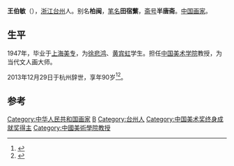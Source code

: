 {{Infobox person
| name = 王伯敏
| image = 
| imagesize = 
| caption = 
| birth_name = 
| other_names = 王柏闽、田宿蘩
| zi = 
| hao = 
| gender = 男
| nationality = {{PRC}}
| birth_date = 1924年
| birth_place = {{ROC-1912}}[[浙江|浙江]][[台州|台州]]
| death_date = {{death date and age|2013|12|29|1924}}
| death_place = {{PRC}}[[浙江|浙江]][[杭州|杭州]]
| 職業 = [[書法家|書法家]]
}}
'''王伯敏'''（{{bd|1924年||2013年|12月29日|catIdx=W王}}），[[浙江|浙江]][[台州|台州]]人。别名'''柏闽'''，[[笔名|笔名]]'''田宿蘩'''，[[斋号|斋号]]'''半唐斋'''。[[中国|中国]][[画家|画家]]。
==生平==
1947年，毕业于[[上海美专|上海美专]]，为[[徐悲鸿|徐悲鸿]]、[[黄宾虹|黄宾虹]]学生。担任[[中国美术学院|中国美术学院]]教授，为当代文人画大师。

2013年12月29日于杭州辞世，享年90岁<ref>{{cite news|title=在浙图“王伯敏著作专柜”与中国美术史邂逅|url=http://news.163.com/14/1230/05/AEMI4F0R00014AED.html|accessdate=2015-01-18|newspaper=网易}}{{Dead link|date=2020年1月 |bot=InternetArchiveBot |fix-attempted=yes }}</ref><ref>{{cite journal|author=元音|title=著名美术史论家、画家王伯敏先生在杭州去世|journal=美术观察|year=2014年|issue=3期|accessdate=2015-01-18}}</ref>。

==参考==
{{reflist}}

{{Authority control}}
{{DEFAULTSORT:Wang Bomin}}
[[Category:中华人民共和国画家|Category:中华人民共和国画家]]
[[Category:王姓|B]]
[[Category:台州人|Category:台州人]]
[[Category:中国美术奖终身成就奖得主|Category:中国美术奖终身成就奖得主]]
[[Category:中國美術學院教授|Category:中國美術學院教授]]
{{China-painter-stub}}